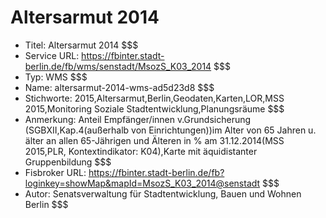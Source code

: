 # Altersarmut 2014
- Titel: Altersarmut 2014 $$$
- Service URL: https://fbinter.stadt-berlin.de/fb/wms/senstadt/MsozS_K03_2014 $$$
- Typ: WMS $$$
- Name: altersarmut-2014-wms-ad5d23d8 $$$
- Stichworte: 2015,Altersarmut,Berlin,Geodaten,Karten,LOR,MSS 2015,Monitoring Soziale Stadtentwicklung,Planungsräume $$$
- Anmerkung: Anteil Empfänger/innen v.Grundsicherung (SGBXII,Kap.4(außerhalb von Einrichtungen))im Alter von 65 Jahren u. älter an allen 65-Jährigen und Älteren in % am 31.12.2014(MSS 2015,PLR, Kontextindikator: K04),Karte mit äquidistanter Gruppenbildung $$$
- Fisbroker URL: https://fbinter.stadt-berlin.de/fb?loginkey=showMap&mapId=MsozS_K03_2014@senstadt $$$
- Autor: Senatsverwaltung für Stadtentwicklung, Bauen und Wohnen Berlin $$$
